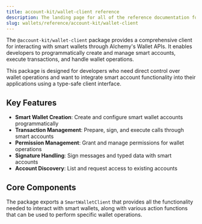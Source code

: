 ```yaml
---
title: account-kit/wallet-client reference
description: The landing page for all of the reference documentation for @account-kit/wallet-client
slug: wallets/reference/account-kit/wallet-client
---
```


The `@account-kit/wallet-client` package provides a comprehensive client for interacting with smart wallets through Alchemy's Wallet APIs. It enables developers to programmatically create and manage smart accounts, execute transactions, and handle wallet operations.

This package is designed for developers who need direct control over wallet operations and want to integrate smart account functionality into their applications using a type-safe client interface.

## Key Features

- **Smart Wallet Creation**: Create and configure smart wallet accounts programmatically
- **Transaction Management**: Prepare, sign, and execute calls through smart accounts
- **Permission Management**: Grant and manage permissions for wallet operations
- **Signature Handling**: Sign messages and typed data with smart accounts
- **Account Discovery**: List and request access to existing accounts

## Core Components

The package exports a `SmartWalletClient` that provides all the functionality needed to interact with smart wallets, along with various action functions that can be used to perform specific wallet operations.
